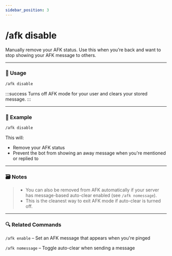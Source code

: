 ```yaml
---
sidebar_position: 3
---
```


# /afk disable

Manually remove your AFK status. Use this when you’re back and want to stop showing your AFK message to others.

<hr className="md-divider-gradient" />

### 💬 Usage
```bash
/afk disable
```
:::success
Turns off AFK mode for your user and clears your stored message.
:::

<hr className="md-divider-gradient" />

### 📌 Example
```bash
/afk disable
```
This will:
- Remove your AFK status
- Prevent the bot from showing an away message when you're mentioned or replied to

<hr className="md-divider-gradient" />

### 🗃️ Notes
> - You can also be removed from AFK automatically if your server has message-based auto-clear enabled (see `/afk nomessage`).
> - This is the cleanest way to exit AFK mode if auto-clear is turned off.

<hr className="md-divider-gradient" />

### 🔍 Related Commands
`/afk enable` – Set an AFK message that appears when you're pinged

`/afk nomessage` – Toggle auto-clear when sending a message